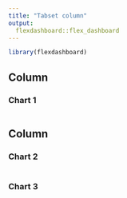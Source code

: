 ```yaml
---
title: "Tabset column"
output: 
  flexdashboard::flex_dashboard
---
```



```r
library(flexdashboard)
```


Column 
-------------------------------------
    
### Chart 1
    
```r
```
   
Column {.tabset}
-------------------------------------
   
### Chart 2

```r
```   
 
### Chart 3
    
```r
```